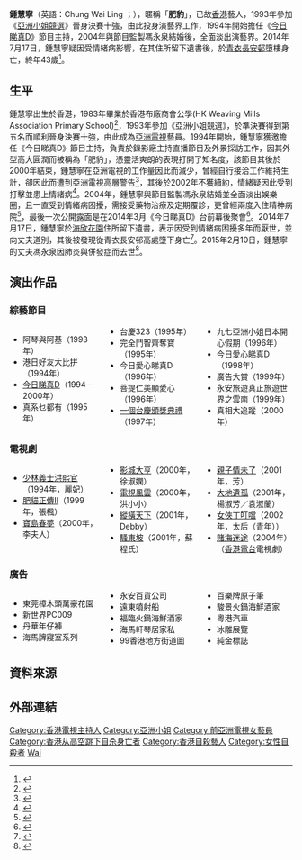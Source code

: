 {{藝人
|姓名 = 鍾慧寧
|類型 = 節目主持
|英文名 = Chung Wai Ling
|暱稱 = 肥豹
|圖片 = File:已故藝人鍾慧寧.jpg
|圖片簡介 = 鍾慧寧於2000年擔任《香港睇真D》節目主持
|國籍 = {{CNHK}}
|民族 = [[漢族|漢族]]
|出生日期 = {{Birth date|1971|6|15}}
|出生地點 = {{HKG-1910}}
|逝世日期 = {{Death date and age|2014|7|17|1971|6|15}}
|逝世地點 = {{HKG}}[[青衣島|青衣]][[長安邨|長安邨]]
|死因 = 跳樓自殺
|居住地 = {{HKG}}[[青衣島|青衣]][[海欣花園|海欣花園]]
|職業 = 主持人
|母校 = 香港布廠商會公學
|語言 = 粤語、英語、普通話
|配偶 = {{marriage|馮永泉|2004-1-1|2015-2-10|reason=widowed}}
|出道地點 = {{HKG-1910}}
|出道日期 = 1993年
|代表作 = 《[[今日睇真D|今日睇真D]]》、《[[肥貓正傳II|肥貓正傳II]]》 
|活躍年代 = 1993－2002
}}

'''鍾慧寧'''（英語：Chung Wai Ling ；{{bd|1971年|6月15日|2014年|7月17日|catIdx=Chung}}），暱稱「'''肥豹'''」，已故[[香港|香港]]藝人，1993年參加《[[亞洲小姐競選|亞洲小姐競選]]》晉身決賽十強，由此投身演藝界工作，1994年開始擔任《[[今日睇真D|今日睇真D]]》節目主持，2004年與節目監製馮永泉結婚後，全面淡出演藝界。2014年7月17日，鍾慧寧疑因受情緒病影響，在其住所留下遺書後，於[[青衣島|青衣]][[長安邨|長安邨]]墮樓身亡，終年43歲<ref>{{Cite news|language =中文|url =http://hk.apple.nextmedia.com/enews/realtime/20140724/52726011|title =《睇真D》主持鍾慧寧墮樓亡 終年43歲|publisher =蘋果日報|date =2014-07-24|access-date =2020-05-30|archive-url =https://web.archive.org/web/20140827110550/http://hk.apple.nextmedia.com/enews/realtime/20140724/52726011|archive-date =2014-08-27|dead-url =yes}}</ref>。

==生平==
鍾慧寧出生於香港，1983年畢業於香港布廠商會公學(HK Weaving Mills Association Primary School)<ref>{{cite web |url=https://archive.ph/kfu9z |title=鍾慧寧去世消息 |last= |first= |date=2014-07-25|website= |publisher=香港布廠商會公學 |access-date=2020-10-29 |quote=}}</ref>，1993年參加《亞洲小姐競選》，於準決賽得到第五名而順利晉身決賽十強，由此成為[[亞洲電視|亞洲電視]]藝員。1994年開始，鍾慧寧獲邀擔任《今日睇真D》節目主持，負責於錄影廠主持直播節目及外景採訪工作，因其外型高大圓潤而被稱為「肥豹」，憑靈活爽朗的表現打開了知名度，該節目其後於2000年結束，鍾慧寧在亞洲電視的工作量因此而減少，曾經自行接洽工作維持生計，卻因此而遭到亞洲電視高層警告<ref>{{Cite news|language =中文|url =https://skypost.ulifestyle.com.hk/article/2600524/|title =袁潔儀攬譚俊彥和好爆喊好好戲 曾因一事被亞視高層狂鬧成心結|publisher =晴報|date =2020-03-25|access-date =2020-05-30|archive-url =https://web.archive.org/web/20200530015734/https://skypost.ulifestyle.com.hk/article/2600524/%E3%80%90%E6%B3%95%E8%AD%89%E5%85%88%E9%8B%92IV%E3%80%91%E8%A2%81%E6%BD%94%E5%84%80%E6%94%AC%E8%AD%9A%E4%BF%8A%E5%BD%A5%E5%92%8C%E5%A5%BD%E7%88%86%E5%96%8A%E5%A5%BD%E5%A5%BD%E6%88%B2%20%E6%9B%BE%E5%9B%A0%E4%B8%80%E4%BA%8B%E8%A2%AB%E4%BA%9E%E8%A6%96%E9%AB%98%E5%B1%A4%E7%8B%82%E9%AC%A7%E6%88%90%E5%BF%83%E7%B5%90|archive-date =2020-05-30|dead-url =no}}</ref>，其後於2002年不獲續約，情緒疑因此受到打擊並患上情緒病<ref>{{Cite news|language =中文|url =https://www.cyberctm.com/zh_TW/news/detail/566270#.XtG50VUzaUk|title =何其涼薄|publisher =澳門日報|date =2014-07-28|access-date =2020-05-30|archive-url =https://web.archive.org/web/20200530015300/https://www.cyberctm.com/zh_TW/news/detail/566270#.XtG8gVX7SUk|archive-date =2020-05-30|dead-url =no}}</ref>。2004年，鍾慧寧與節目監製馮永泉結婚並全面淡出娛樂圈，且一直受到情緒病困擾，需接受藥物治療及定期覆診，更曾經兩度入住精神病院<ref>{{Cite news|language =中文|url =https://topick.hket.com/article/2106113/|title =「肥豹」離世最難受：個心不懂得哭|publisher =香港經濟日報|date =2018-07-02|access-date =2020-05-30|archive-url =https://web.archive.org/web/20191215010706/https://topick.hket.com/article/2106113/%E8%A2%81%E6%BD%94%E5%84%80%E4%B8%89%E5%BA%A6%E6%B5%81%E7%94%A2%E4%B8%8D%E5%86%8D%E5%BC%B7%E6%B1%82%E3%80%80%E3%80%8C%E8%82%A5%E8%B1%B9%E3%80%8D%E9%9B%A2%E4%B8%96%E6%9C%80%E9%9B%A3%E5%8F%97%EF%BC%9A%E5%80%8B%E5%BF%83%E4%B8%8D%E6%87%82%E5%BE%97%E5%93%AD%E3%80%90%E6%9C%89%E7%89%87%E3%80%91|archive-date =2019-12-15|dead-url =no}}</ref>，最後一次公開露面是在2014年3月《今日睇真D》台前幕後聚會<ref>{{Cite news|language =中文|url =http://hk.apple.nextmedia.com/entertainment/art/20140725/18810960|title =亞視拍檔感可惜 鍾慧寧患情緒病墮樓亡|publisher =蘋果日報|date =2014-07-24|access-date =2020-05-30|archive-url =https://web.archive.org/web/20140728080229/http://hk.apple.nextmedia.com/entertainment/art/20140725/18810960|archive-date =2014-07-28|dead-url =yes}}</ref>。2014年7月17日，鍾慧寧於[[海欣花園|海欣花園]]住所留下遺書，表示因受到情緒病困擾多年而厭世，並向丈夫道別，其後被發現從青衣長安邨高處墮下身亡<ref>{{Cite news|language =中文|url =http://www.mingpaocanada.com/Tor/htm/News/20140725/HK-mbw1.htm?m=0|title =前亞視藝員鍾慧寧墮樓亡 患情緒病 遺書向夫道別|publisher =明報|date =2014-07-25|access-date =2020-05-30|archive-url =https://web.archive.org/web/20190826151949/http://www.mingpaocanada.com/Tor/htm/News/20140725/HK-mbw1.htm?m=0|archive-date =2019-08-26|dead-url =no}}</ref>。2015年2月10日，鍾慧寧的丈夫馮永泉因肺炎與併發症而去世<ref>{{Cite news|language =中文|url =https://ol.mingpao.com/ldy/showbiz/news/20150211/1435121287564/|title =鍾慧寧丈夫馮永泉肺炎病逝|publisher =明報|date =2015-02-11|access-date =2020-05-30|archive-url =https://web.archive.org/web/20200530002434/https://ol.mingpao.com/ldy/showbiz/news/20150211/1435121287564/%E9%8D%BE%E6%85%A7%E5%AF%A7%E4%B8%88%E5%A4%AB%E9%A6%AE%E6%B0%B8%E6%B3%89%E8%82%BA%E7%82%8E%E7%97%85%E9%80%9D|archive-date =2020-05-30|dead-url =no}}</ref>。

==演出作品==
===綜藝節目===
<div style="-moz-column-count:3; column-count:3;">
*阿琴與阿基（1993年）
*港日好友大比拼（1994年）
*[[今日睇真D|今日睇真D]]（1994－2000年）
*真系乜都有（1995年）
*台慶323（1995年）
*完全鬥智齊奪寶（1995年）
*今日愛心睇真D（1996年）
*菩提仁美顯愛心（1996年）
*[[一個台慶頒獎典禮|一個台慶頒獎典禮]]（1997年）
*九七亞洲小姐日本開心假期（1996年）
*今日愛心睇真D（1998年）
*廣告大賞（1999年）
*永安旅遊真正旅遊世界之雲南（1999年）
*真相大追蹤（2000年）
</div>

===電視劇===
<div style="-moz-column-count:3; column-count:3;">
* [[少林義士洪熙官|少林義士洪熙官]]（1994年，麗妃）
* [[肥貓正傳II|肥貓正傳II]]（1999年，張楓）
* [[寶島春夢|寶島春夢]]（2000年，李夫人）
* [[影城大亨|影城大亨]]（2000年，徐淑嫻）
* [[電視風雲|電視風雲]]（2000年，洪小小）
* [[縱橫天下|縱橫天下]]（2001年，Debby）
* [[騷東坡|騷東坡]]（2001年，蘇程氏）
* [[親子情未了|親子情未了]]（2001年，芳）
* [[大地遺孤|大地遺孤]]（2001年，楊淑芳／袁淑蘭）
* [[女俠丁叮噹|女俠丁叮噹]]（2002年，太后（青年））
* [[賭海迷途|賭海迷途]]（2004年）（[[香港電台|香港電台]]電視劇）
</div>

===廣告===
<div style="-moz-column-count:3; column-count:3;">
*東莞樟木頭萬豪花園
*新世界PC009
*丹華年仔褲
*海馬牌寢室系列
*永安百貨公司
*遠東噴射船
*福臨火鍋海鮮酒家
*海馬軒琴居家私
*99香港地方街道圖
*百樂牌原子筆
*駿景火鍋海鮮酒家
*粵港汽車
*冰雕展覽
*純金標誌
</div>

==資料來源==
{{reflist}}

==外部連結==
{{DEFAULTSORT:Chung}}
[[Category:香港電視主持人|Category:香港電視主持人]]
[[Category:亞洲小姐|Category:亞洲小姐]]
[[Category:前亞洲電視女藝員|Category:前亞洲電視女藝員]]
[[Category:香港从高空跳下自杀身亡者|Category:香港从高空跳下自杀身亡者]]
[[Category:香港自殺藝人|Category:香港自殺藝人]]
[[Category:女性自殺者|Category:女性自殺者]]
[[Category:钟姓|Wai]]